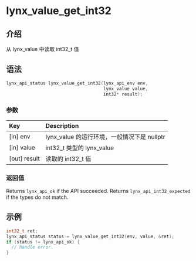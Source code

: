 # lynx_value_get_int32

## 介绍

从 lynx_value 中读取 int32_t 值

## 语法

```c
lynx_api_status lynx_value_get_int32(lynx_api_env env,
                                     lynx_value value,
                                     int32* result);
```

### 参数

| Key           | Description                                                  |
|:--------------|:-------------------------------------------------------------|
| [in] env      | lynx_value 的运行环境，一般情况下是 nullptr |
| [in] value    | int32_t 类型的 lynx_value                               |
| [out] result  | 读取的 int32_t 值                                   |

### 返回值

Returns `lynx_api_ok` if the API succeeded. Returns `lynx_api_int32_expected` if the types do not match.

## 示例

```c
int32_t ret;
lynx_api_status status = lynx_value_get_int32(env, value, &ret);
if (status != lynx_api_ok) {
  // handle error.
}
```